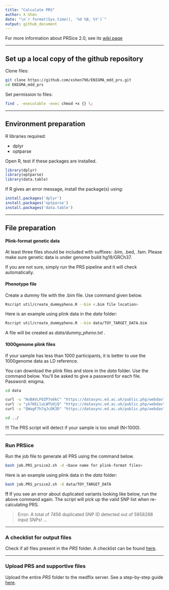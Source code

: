 ---
title: "Calculate PRS"
author: X Shen  
date: "\n`r format(Sys.time(), '%d %B, %Y')`"
output: github_document
---

For more information about PRSice 2.0, see its [wiki page](http://prsice.info/)

------------------------------------------------------------------------

## Set up a local copy of the github repository

Clone files:

```{bash, eval=F}
git clone https://github.com/xshen796/ENIGMA_mdd_prs.git
cd ENIGMA_mdd_prs
```

Set permission to files:

```{bash, eval=F}
find . -executable -exec chmod +x {} \;
```

------------------------------------------------------------------------

## Environment preparation

R libraries required:

-   dplyr
-   optparse

Open R, test if these packages are installed.

```{r, eval = F}
library(dplyr)
library(optparse)
library(data.table)
```

If R gives an error message, install the package(s) using:

```{r, eval = F}
install.packages('dplyr')
install.packages('optparse')
install.packages('data.table')
```

------------------------------------------------------------------------

## File preparation

#### Plink-format genetic data

At least three files should be included with suffixes: .bim, .bed, .fam.
Please make sure genetic data is under genome build hg19/GRCh37.

If you are not sure, simply run the PRS pipeline and it will check automatically.


#### Phenotype file

Create a dummy file with the .bim file. Use command given below.

```{bash, eval = F}
Rscript util/create_dummypheno.R --bim <.bim file location>
```

Here is an example using plink data in the *data* folder:

```{bash, eval = F}
Rscript util/create_dummypheno.R --bim data/TOY_TARGET_DATA.bim
```

A file will be created as *data/dummy_pheno.txt .*

#### 1000genome plink files

If your sample has less than 1000 participants, it is better to use the 1000genome data as LD reference.

You can download the plink files and store in the *data* folder. Use the command below. You'll be asked to give a password for each file. Password: enigma. 
```{bash, eval=F}
cd data

curl -u "NvBAVLFOZP7o6kC" "https://datasync.ed.ac.uk/public.php/webdav" -o 1000g_CEU_plink.fam
curl -u "yk7HILluLWfUdjQ" "https://datasync.ed.ac.uk/public.php/webdav" -o 1000g_CEU_plink.bim
curl -u "QWagF7h7qJcOK3D" "https://datasync.ed.ac.uk/public.php/webdav" -o 1000g_CEU_plink.bed

cd ../
```


!!! The PRS script will detect if your sample is too small (N<1000).

------------------------------------------------------------------------

### Run PRSice

Run the job file to generate all PRS using the command below.

```{bash, eval=F}
bash job.PRS_prsice2.sh -d <base name for plink-format files>
```

Here is an example using plink data in the *data* folder:

```{bash, eval = F}
bash job.PRS_prsice2.sh -d data/TOY_TARGET_DATA
```

**!!** If you see an error about duplicated variants looking like below, run the above command again. The script will pick up the valid SNP list when re-calculating PRS.

> Error: A total of 7456 duplicated SNP ID detected out of 5958288 input SNPs! ...

------------------------------------------------------------------------

### A checklist for output files

Check if all files present in the *PRS* folder. A checklist can be found [here](https://github.com/xshen796/ENIGMA_mdd_prs/blob/main/script/PREP_PRS/CheckList_output.md).

------------------------------------------------------------------------

### Upload PRS and supportive files

Upload the entire *PRS* folder to the medflix server. See a step-by-step guide [here](https://github.com/xshen796/ENIGMA_mdd_prs/blob/main/docs/Accessing%20your%20folder%20on%20MediaFlux%20ENIGMA%20MDD%20storage%20system%20updated%20Aug2020%5B2%5D.pdf).
